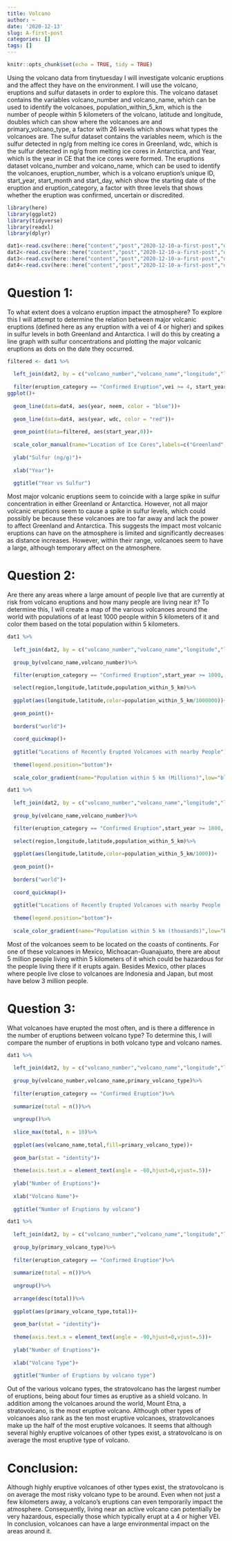 ```yaml
---
title: Volcano
author: ~
date: '2020-12-13'
slug: A-first-post
categories: []
tags: []
---
```

```r
knitr::opts_chunk$set(echo = TRUE, tidy = TRUE)
```

Using the volcano data from tinytuesday I will investigate volcanic eruptions and the affect they have on the environment. I will use the volcano, eruptions and sulfur datasets in order to explore this. The volcano dataset contains the variables volcano_number and volcano_name, which can be used to identify the volcanoes, population_within_5_km, which is the number of people within 5 kilometers of the volcano, latitude and longitude, doubles which can show where the volcanoes are and primary_volcano_type, a factor with 26 levels which shows what types the volcanoes are. The sulfur dataset contains the variables neem, which is the sulfur detected in ng/g from melting ice cores in Greenland, wdc, which is the sulfur detected in ng/g from melting ice cores in Antarctica, and Year, which is the year in CE that the ice cores were formed. The eruptions dataset volcano_number and volcano_name, which can be used to identify the volcanoes, eruption_number, which is a volcano eruption's unique ID, start_year, start_month and start_day, which show the starting date of the eruption and eruption_category, a factor with three levels that shows whether the eruption was confirmed, uncertain or discredited.

```r
library(here)
library(ggplot2)
library(tidyverse)
library(readxl)
library(dplyr)
```

```r
dat1<-read.csv(here::here("content","post","2020-12-10-a-first-post","data","volcano.csv"))
dat2<-read.csv(here::here("content","post","2020-12-10-a-first-post","data","eruptions.csv"))
dat3<-read.csv(here::here("content","post","2020-12-10-a-first-post","data","events.csv"))
dat4<-read.csv(here::here("content","post","2020-12-10-a-first-post","data","sulfur.csv"))
```

# Question 1:
To what extent does a volcano eruption impact the atmosphere? To explore this I will attempt to determine the relation between major volcanic eruptions (defined here as any eruption with a vei of 4 or higher) and spikes in sulfur levels in both Greenland and Antarctica. I will do this by creating a line graph with sulfur concentrations and plotting the major volcanic eruptions as dots on the date they occurred.
```r
filtered <- dat1 %>%
  
  left_join(dat2, by = c("volcano_number","volcano_name","longitude","latitude"))%>%
  
  filter(eruption_category == "Confirmed Eruption",vei >= 4, start_year >= 500,start_year <= 706)
ggplot()+
  
  geom_line(data=dat4, aes(year, neem, color = "blue"))+
  
  geom_line(data=dat4, aes(year, wdc, color = "red"))+
  
  geom_point(data=filtered, aes(start_year,0))+
  
  scale_color_manual(name="Location of Ice Cores",labels=c("Greenland","Antarctica"),values=c("blue"="blue","red"="red"))+
  
  ylab("Sulfur (ng/g)")+
  
  xlab("Year")+
  
  ggtitle("Year vs Sulfur")
```
Most major volcanic eruptions seem to coincide with a large spike in sulfur concentration in either Greenland or Antarctica. However, not all major volcanic eruptions seem to cause a spike in sulfur levels, which could possibly be because these volcanoes are too far away and lack the power to affect Greenland and Antarctica. This suggests the impact most volcanic eruptions can have on the atmosphere is limited and significantly decreases as distance increases. However, within their range, volcanoes seem to have a large, although temporary affect on the atmosphere.

# Question 2:
Are there any areas where a large amount of people live that are currently at risk from volcano eruptions and how many people are living near it? To determine this, I will create a map of the various volcanoes around the world with populations of at least 1000 people within 5 kilometers of it and color them based on the total population within 5 kilometers.
```r
dat1 %>%
  
  left_join(dat2, by = c("volcano_number","volcano_name","longitude","latitude"))%>%
  
  group_by(volcano_name,volcano_number)%>%

  filter(eruption_category == "Confirmed Eruption",start_year >= 1800, start_year == max(start_year),population_within_5_km>=25000)%>%
  
  select(region,longitude,latitude,population_within_5_km)%>%
  
  ggplot(aes(longitude,latitude,color=population_within_5_km/1000000))+
  
  geom_point()+
  
  borders("world")+
  
  coord_quickmap()+
  
  ggtitle("Locations of Recently Erupted Volcanoes with nearby People")+
  
  theme(legend.position="bottom")+
  
  scale_color_gradient(name="Population within 5 km (Millions)",low="blue",high="red")
```

```r
dat1 %>%
  
  left_join(dat2, by = c("volcano_number","volcano_name","longitude","latitude"))%>%
  
  group_by(volcano_name,volcano_number)%>%

  filter(eruption_category == "Confirmed Eruption",start_year >= 1800, start_year == max(start_year),population_within_5_km>=1000,population_within_5_km<=25000)%>%
  
  select(region,longitude,latitude,population_within_5_km)%>%
  
  ggplot(aes(longitude,latitude,color=population_within_5_km/1000))+
  
  geom_point()+
  
  borders("world")+
  
  coord_quickmap()+
  
  ggtitle("Locations of Recently Erupted Volcanoes with nearby People (Low)")+
  
  theme(legend.position="bottom")+
  
  scale_color_gradient(name="Population within 5 km (thousands)",low="blue",high="red")
```
Most of the volcanoes seem to be located on the coasts of continents. For one of these volcanoes in Mexico, Michoacan-Guanajuato, there are about 5 million people living within 5 kilometers of it which could be hazardous for the people living there if it erupts again. Besides Mexico, other places where people live close to volcanoes are Indonesia and Japan, but most have below 3 million people.



# Question 3:
What volcanoes have erupted the most often, and is there a difference in the number of eruptions between volcano type? To determine this, I will compare the number of eruptions in both volcano type and volcano names.
```r
dat1 %>%
  
  left_join(dat2, by = c("volcano_number","volcano_name","longitude","latitude"))%>%
  
  group_by(volcano_number,volcano_name,primary_volcano_type)%>%
  
  filter(eruption_category == "Confirmed Eruption")%>%
  
  summarize(total = n())%>%
  
  ungroup()%>%
  
  slice_max(total, n = 10)%>%
  
  ggplot(aes(volcano_name,total,fill=primary_volcano_type))+
  
  geom_bar(stat = "identity")+
  
  theme(axis.text.x = element_text(angle = -60,hjust=0,vjust=.5))+
  
  ylab("Number of Eruptions")+
  
  xlab("Volcano Name")+
  
  ggtitle("Number of Eruptions by volcano")

dat1 %>%
  
  left_join(dat2, by = c("volcano_number","volcano_name","longitude","latitude"))%>%
  
  group_by(primary_volcano_type)%>%
  
  filter(eruption_category == "Confirmed Eruption")%>%
  
  summarize(total = n())%>%
  
  ungroup()%>%
  
  arrange(desc(total))%>%
  
  ggplot(aes(primary_volcano_type,total))+
  
  geom_bar(stat = "identity")+
  
  theme(axis.text.x = element_text(angle = -90,hjust=0,vjust=.5))+
  
  ylab("Number of Eruptions")+
  
  xlab("Volcano Type")+
  
  ggtitle("Number of Eruptions by volcano type")
```
Out of the various volcano types, the stratovolcano has the largest number of eruptions, being about four times as eruptive as a shield volcano. In addition among the volcanoes around the world, Mount Etna, a stratovolcano, is the most eruptive volcano. Although other types of volcanoes also rank as the ten most eruptive volcanoes, stratovolcanoes make up the half of the most eruptive volcanoes. It seems that although several highly eruptive volcanoes of other types exist, a stratovolcano is on average the most eruptive type of volcano. 

# Conclusion:

Although highly eruptive volcanoes of other types exist, the stratovolcano is on average the most risky volcano type to be around. Even when not just a few kilometers away, a volcano's eruptions can even temporarily impact the atmosphere. Consequently, living near an active volcano can potentially be very hazardous, especially those which typically erupt at a 4 or higher VEI. In conclusion, volcanoes can have a large environmental impact on the areas around it.